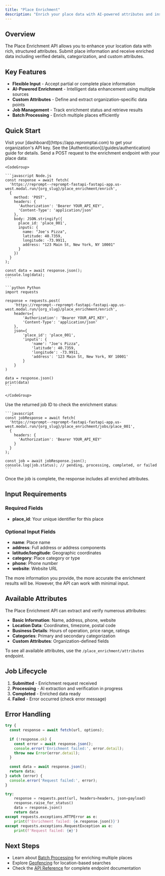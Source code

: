 ```yaml
---
title: "Place Enrichment"
description: "Enrich your place data with AI-powered attributes and insights"
---
```


## Overview

The Place Enrichment API allows you to enhance your location data with rich, structured attributes. Submit place information and receive enriched data including verified details, categorization, and custom attributes.

## Key Features

- **Flexible Input** - Accept partial or complete place information
- **AI-Powered Enrichment** - Intelligent data enhancement using multiple sources
- **Custom Attributes** - Define and extract organization-specific data points
- **Job Management** - Track enrichment status and retrieve results
- **Batch Processing** - Enrich multiple places efficiently

## Quick Start

<Steps>
  <Step title="Get Your API Key">
    Visit your [dashboard](https://app.repromptai.com) to get your organization's API key. See the [Authentication](/guides/authentication) guide for details.
  </Step>
  
  <Step title="Submit an Enrichment Request">
    Send a POST request to the enrichment endpoint with your place data:
    
    <CodeGroup>
    
    ```javascript Node.js
    const response = await fetch(
      'https://reprompt--reprompt-fastapi-fastapi-app.us-west.modal.run/{org_slug}/place_enrichment/enrich',
      {
        method: 'POST',
        headers: {
          'Authorization': 'Bearer YOUR_API_KEY',
          'Content-Type': 'application/json'
        },
        body: JSON.stringify({
          place_id: 'place_001',
          inputs: {
            name: "Joe's Pizza",
            latitude: 40.7359,
            longitude: -73.9911,
            address: "123 Main St, New York, NY 10001"
          }
        })
      }
    );
    
    const data = await response.json();
    console.log(data);
    ```
    
    ```python Python
    import requests
    
    response = requests.post(
        'https://reprompt--reprompt-fastapi-fastapi-app.us-west.modal.run/{org_slug}/place_enrichment/enrich',
        headers={
            'Authorization': 'Bearer YOUR_API_KEY',
            'Content-Type': 'application/json'
        },
        json={
            'place_id': 'place_001',
            'inputs': {
                'name': "Joe's Pizza",
                'latitude': 40.7359,
                'longitude': -73.9911,
                'address': '123 Main St, New York, NY 10001'
            }
        }
    )
    
    data = response.json()
    print(data)
    ```
    
    </CodeGroup>
  </Step>
  
  <Step title="Check Job Status">
    Use the returned job ID to check the enrichment status:
    
    ```javascript
    const jobResponse = await fetch(
      'https://reprompt--reprompt-fastapi-fastapi-app.us-west.modal.run/{org_slug}/place_enrichment/jobs/place_001',
      {
        headers: {
          'Authorization': 'Bearer YOUR_API_KEY'
        }
      }
    );
    
    const job = await jobResponse.json();
    console.log(job.status); // pending, processing, completed, or failed
    ```
  </Step>
  
  <Step title="Retrieve Enriched Data">
    Once the job is complete, the response includes all enriched attributes.
  </Step>
</Steps>

## Input Requirements

### Required Fields
- **place_id**: Your unique identifier for this place

### Optional Input Fields
- **name**: Place name
- **address**: Full address or address components
- **latitude/longitude**: Geographic coordinates
- **category**: Place category or type
- **phone**: Phone number
- **website**: Website URL

<Note>
  The more information you provide, the more accurate the enrichment results will be. However, the API can work with minimal input.
</Note>

## Available Attributes

The Place Enrichment API can extract and verify numerous attributes:

- **Basic Information**: Name, address, phone, website
- **Location Data**: Coordinates, timezone, postal code
- **Business Details**: Hours of operation, price range, ratings
- **Categories**: Primary and secondary categorization
- **Custom Attributes**: Organization-defined fields

To see all available attributes, use the `/place_enrichment/attributes` endpoint.

## Job Lifecycle

1. **Submitted** - Enrichment request received
2. **Processing** - AI extraction and verification in progress
3. **Completed** - Enriched data ready
4. **Failed** - Error occurred (check error message)

## Error Handling

<CodeGroup>

```javascript Node.js
try {
  const response = await fetch(url, options);
  
  if (!response.ok) {
    const error = await response.json();
    console.error('Enrichment failed:', error.detail);
    throw new Error(error.detail);
  }
  
  const data = await response.json();
  return data;
} catch (error) {
  console.error('Request failed:', error);
}
```

```python Python
try:
    response = requests.post(url, headers=headers, json=payload)
    response.raise_for_status()
    data = response.json()
    return data
except requests.exceptions.HTTPError as e:
    print(f'Enrichment failed: {e.response.json()}')
except requests.exceptions.RequestException as e:
    print(f'Request failed: {e}')
```

</CodeGroup>

## Next Steps

- Learn about [Batch Processing](/guides/batch-processing) for enriching multiple places
- Explore [Geofencing](/guides/geofencing) for location-based searches
- Check the [API Reference](/api-reference) for complete endpoint documentation
